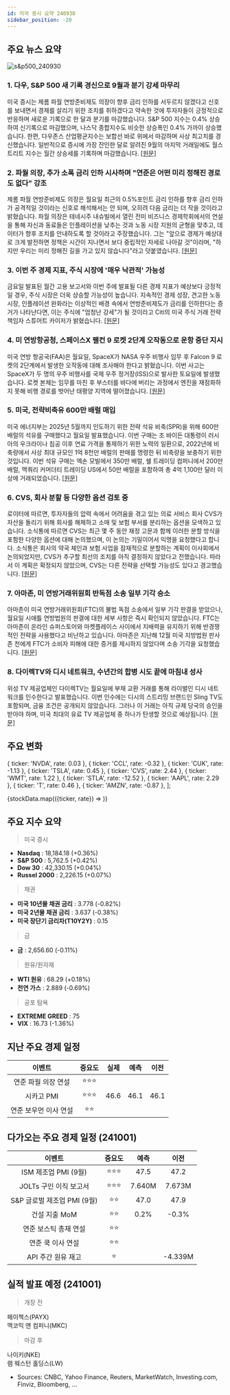 ```yaml
---
id: 미국 증시 요약 240930
sidebar_position: -20
---
```


## 주요 뉴스 요약

![s&p500_240930](/map/240930.png)

### 1. **다우, S&P 500 새 기록 경신으로 9월과 분기 강세 마무리**

미국 증시는 제롬 파월 연방준비제도 의장이 향후 금리 인하를 서두르지 않겠다고 신호를 보내면서 경제를 살리기 위한 조치를 취하겠다고 약속한 것에 투자자들이 긍정적으로 반응하며 새로운 기록으로 한 달과 분기를 마감했습니다. S&P 500 지수는 0.4% 상승하여 신기록으로 마감했으며, 나스닥 종합지수도 비슷한 상승폭인 0.4% 가까이 상승했습니다. 한편, 다우존스 산업평균지수는 보합선 바로 위에서 마감하며 사상 최고치를 경신했습니다. 일반적으로 증시에 가장 잔인한 달로 알려진 9월의 마지막 거래일에도 월스트리트 지수는 월간 상승세를 기록하며 마감했습니다. [[원문]](https://finance.yahoo.com/news/live/stock-market-today-dow-sp-500-hit-fresh-records-to-cap-strong-september-quarter-145516820.html)

### 2. **파월 의장, 추가 소폭 금리 인하 시사하며 "연준은 어떤 미리 정해진 경로도 없다" 강조**

제롬 파월 연방준비제도 의장은 월요일 최근의 0.5%포인트 금리 인하를 향후 금리 인하가 공격적일 것이라는 신호로 해석해서는 안 되며, 오히려 다음 금리는 더 작을 것이라고 밝혔습니다. 파월 의장은 테네시주 내슈빌에서 열린 전미 비즈니스 경제학회에서의 연설을 통해 자신과 동료들은 인플레이션을 낮추는 것과 노동 시장 지원의 균형을 맞추고, 데이터가 향후 조치를 안내하도록 할 것이라고 주장했습니다. 그는 "앞으로 경제가 예상대로 크게 발전하면 정책은 시간이 지나면서 보다 중립적인 자세로 나아갈 것"이라며, "하지만 우리는 미리 정해진 길을 가고 있지 않습니다"라고 덧붙였습니다. [[원문]](https://www.cnbc.com/2024/09/30/powell-indicates-further-rate-cuts-but-insists-the-fed-is-not-on-any-preset-course.html)

### 3. **이번 주 경제 지표, 주식 시장에 '매우 낙관적' 가능성**

금요일 발표된 월간 고용 보고서와 이번 주에 발표될 다른 경제 지표가 예상보다 긍정적일 경우, 주식 시장은 더욱 상승할 가능성이 높습니다. 지속적인 경제 성장, 견고한 노동 시장, 인플레이션 완화라는 이상적인 배경 속에서 연방준비제도가 금리를 인하한다는 증거가 나타난다면, 이는 주식에 "엄청난 강세"가 될 것이라고 Citi의 미국 주식 거래 전략 책임자 스튜어트 카이저가 밝혔습니다. [[원문]](https://finance.yahoo.com/news/this-weeks-economic-data-could-be-hugely-bullish-for-stocks-190354429.html)

### 4. **미 연방항공청, 스페이스X 팰컨 9 로켓 2단계 오작동으로 운항 중단 지시**

미국 연방 항공국(FAA)은 월요일, SpaceX가 NASA 우주 비행사 임무 후 Falcon 9 로켓의 2단계에서 발생한 오작동에 대해 조사해야 한다고 밝혔습니다. 이번 사고는 SpaceX가 두 명의 우주 비행사를 국제 우주 정거장(ISS)으로 발사한 토요일에 발생했습니다. 로켓 본체는 임무를 마친 후 부스터를 바다에 버리는 과정에서 엔진을 재점화하지 못해 비행 경로를 벗어난 태평양 지역에 떨어졌습니다. [[원문]](https://www.reuters.com/technology/space/us-faa-grounds-spacexs-falcon-9-rocket-after-second-stage-malfunction-2024-09-30/)

### 5. **미국, 전략비축유 600만 배럴 매입**

미국 에너지부는 2025년 5월까지 인도하기 위한 전략 석유 비축(SPR)을 위해 600만 배럴의 석유를 구매했다고 월요일 발표했습니다. 이번 구매는 조 바이든 대통령이 러시아의 우크라이나 침공 이후 연료 가격을 통제하기 위한 노력의 일환으로, 2022년에 비축량에서 사상 최대 규모인 1억 8천만 배럴의 판매를 명령한 뒤 비축량을 보충하기 위한 것입니다. 이번 석유 구매는 엑손 모빌에서 350만 배럴, 쉘 트레이딩 컴퍼니에서 200만 배럴, 맥쿼리 커머더티 트레이딩 US에서 50만 배럴을 포함하여 총 4억 1,100만 달러 이상에 거래되었습니다. [[원문]](https://www.reuters.com/markets/commodities/us-buys-6-million-barrels-oil-strategic-petroleum-reserve-2024-09-30/)

### 6. **CVS, 회사 분할 등 다양한 옵션 검토 중**

로이터에 따르면, 투자자들의 압력 속에서 어려움을 겪고 있는 의료 서비스 회사 CVS가 자산을 돌리기 위해 회사를 해체하고 소매 및 보험 부서를 분리하는 옵션을 모색하고 있습니다. 소식통에 따르면 CVS는 최근 몇 주 동안 재정 고문과 함께 이러한 분할 방식을 포함한 다양한 옵션에 대해 논의했으며, 이 논의는 기밀이어서 익명을 요청했다고 합니다. 소식통은 회사의 약국 체인과 보험 사업을 잠재적으로 분할하는 계획이 이사회에서 논의되었지만, CVS가 추구할 최선의 조치를 아직 결정하지 않았다고 전했습니다. 따라서 이 계획은 확정되지 않았으며, CVS는 다른 전략을 선택할 가능성도 있다고 경고했습니다. [[원문]](https://www.reuters.com/business/healthcare-pharmaceuticals/cvs-explores-options-including-potential-break-up-sources-say-2024-09-30/)

### 7. **아마존, 미 연방거래위원회 반독점 소송 일부 기각 승소**

아마존이 미국 연방거래위원회(FTC)의 불법 독점 소송에서 일부 기각 판결을 받았으나, 월요일 시애틀 연방법원의 판결에 대한 세부 사항은 즉시 확인되지 않았습니다. FTC는 아마존이 온라인 슈퍼스토어와 마켓플레이스 사이에서 지배력을 유지하기 위해 반경쟁적인 전략을 사용했다고 비난하고 있습니다. 아마존은 지난해 12월 미국 지방법원 판사 존 천에게 FTC가 소비자 피해에 대한 증거를 제시하지 않았다며 소송 기각을 요청했습니다. [[원문]](https://www.reuters.com/legal/amazon-wins-partial-dismissal-us-ftcs-antitrust-lawsuit-2024-10-01/)

### 8. **다이렉TV와 디시 네트워크, 수년간의 합병 시도 끝에 마침내 성사**

위성 TV 제공업체인 다이렉TV는 월요일에 부채 교환 거래를 통해 라이벌인 디시 네트워크를 인수한다고 발표했습니다. 이번 인수에는 디시의 스트리밍 브랜드인 Sling TV도 포함되며, 금융 조건은 공개되지 않았습니다. 그러나 이 거래는 아직 규제 당국의 승인을 받아야 하며, 미국 최대의 유료 TV 제공업체 중 하나가 탄생할 것으로 예상됩니다. [[원문]](https://finance.yahoo.com/news/directv-and-dish-have-spent-years-trying-to-merge-its-finally-happening-121720618.html)

## 주요 변화

  { ticker: 'NVDA', rate: 0.03 },
  { ticker: 'CCL', rate: -0.32 },
  { ticker: 'CUK', rate: -1.13 },
  { ticker: 'TSLA', rate: 0.45 },
  { ticker: 'CVS', rate: 2.44 },
  { ticker: 'WMT', rate: 1.22 },
  { ticker: 'STLA', rate: -12.52 },
  { ticker: 'AAPL', rate: 2.29 },
  { ticker: 'T', rate: 0.46 },
  { ticker: 'AMZN', rate: -0.87 },
];

{stockData.map(({ticker, rate}) => <StockCardMini key={ticker} ticker={ticker} rate={rate}></StockCardMini>)}

## 주요 지수 요약

> 미국 증시

- **Nasdaq** : 18,184.18 (+0.36%)
- **S&P 500** : 5,762.5 (+0.42%)
- **Dow 30** : 42,330.15 (+0.04%)
- **Russel 2000** : 2,226.15 (+0.07%)

> 채권

- **미국 10년물 채권 금리** : 3.778 (-0.82%)
- **미국 2년물 채권 금리** : 3.637 (-0.38%)
- **미국 장단기 금리차(T10Y2Y)** : 0.15

> 금

- **금** : 2,656.60 (-0.11%)

> 원유/원자재

- **WTI 원유** : 68.29 (+0.18%)
- **천연 가스** : 2.889 (-0.69%)

> 공포 탐욕

- **EXTREME GREED** : 75
- **VIX** : 16.73 (-1.36%)

## 지난 주요 경제 일정

|        이벤트         | 중요도 | 실제 | 예측 | 이전 |
| :-------------------: | :----: | :--: | :--: | :--: |
|  연준 파월 의장 연설  | ⭐⭐⭐ |      |      |      |
|      시카고 PMI       | ⭐⭐⭐ | 46.6 | 46.1 | 46.1 |
| 연준 보우먼 이사 연설 |  ⭐⭐  |      |      |      |

## 다가오는 주요 경제 일정 (241001)

|           이벤트            | 중요도 |  예측  |  이전   |
| :-------------------------: | :----: | :----: | :-----: |
|    ISM 제조업 PMI (9월)     | ⭐⭐⭐ |  47.5  |  47.2   |
|   JOLTs 구인 이직 보고서    | ⭐⭐⭐ | 7.640M | 7.673M  |
| S&P 글로벌 제조업 PMI (9월) |  ⭐⭐  |  47.0  |  47.9   |
|        건설 지출 MoM        |  ⭐⭐  |  0.2%  |  -0.3%  |
|    연준 보스틱 총재 연설    |  ⭐⭐  |        |         |
|      연준 쿡 이사 연설      |  ⭐⭐  |        |         |
|     API 주간 원유 재고      |   ⭐   |        | -4.339M |

## 실적 발표 예정 (241001)

> 개장 전

페이첵스(PAYX)  
맥코믹 앤 컴퍼니(MKC)

> 마감 후

나이키(NKE)  
램 웨스턴 홀딩스(LW)

- Sources: CNBC, Yahoo Finance, Reuters, MarketWatch, Investing.com, Finviz, Bloomberg, ...
